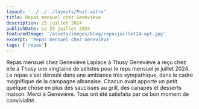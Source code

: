 ---
layout: '../../../layouts/Post.astro'
title: Repas mensuel chez Geneviève
description: 25 juillet 2024
publishDate: Le 25 juillet 2024
featuredImage: '/assets/images/blog/repasjuillet24-opt.jpg'
excerpt: 'Repas mensuel chez Geneviève'
tags: ['repas']
---

Repas mensuel chez Geneviève Laplace à Thusy
Geneviève a reçu chez elle à Thusy une vingtaine de sélistes pour le reps mensuel je juillet 2024. Le repas s'est déroulé dans une ambiance très sympathique, dans le cadre magnifique de la campagne albanaise. Chacun avait apporté un petit quelque chose en plus des saucisses au grill, des canapés et desserts maison. Merci à Geneviève. Tous ont été satisfaits par ce bon moment de convivialité.